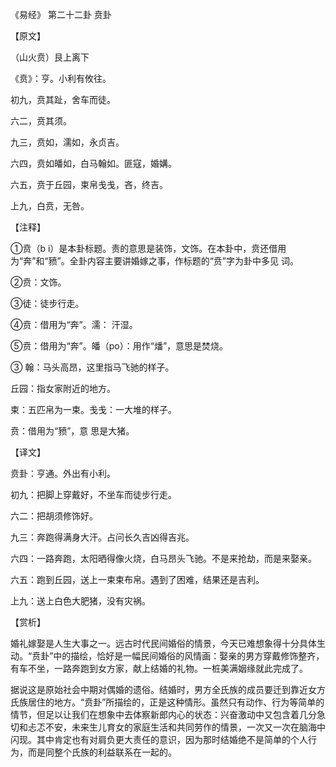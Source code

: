 

《易经》 第二十二卦 贲卦

【原文】

（山火贲）艮上离下

《贲》：亨。小利有攸往。

初九，贲其趾，舍车而徒。

六二，贲其须。

九三，贲如，濡如，永贞吉。

六四，贲如皤如，白马翰如。匪寇，婚媾。

六五，贲于丘园，束帛戋戋，吝，终吉。

上九，白贲，无咎。

【注释】

①贲（b i）是本卦标题。责的意思是装饰，文饰。在本卦中，贲还借用为“奔”和“豮”。全卦内容主要讲婚嫁之事，作标题的“贲”字为卦中多见 词。

②贲：文饰。

③徒：徒步行走。

④贲：借用为“奔”。濡： 汗湿。

⑤贲：借用为“奔”。皤（po）：用作“燔”，意思是焚烧。

③ 翰：马头高昂，这里指马飞驰的样子。

丘园：指女家附近的地方。

束：五匹帛为一束。戋戋：一大堆的样子。

贲：借用为“豮”，意 思是大猪。

【译文】

贲卦：亨通。外出有小利。

初九：把脚上穿戴好，不坐车而徒步行走。

六二：把胡须修饰好。

九三：奔跑得满身大汗。占问长久吉凶得吉兆。

六四：一路奔跑，太阳晒得像火烧，白马昂头飞驰。不是来抢劫，而是来娶亲。

六五：跑到丘园，送上一束束布帛。遇到了困难，结果还是吉利。

上九：送上白色大肥猪，没有灾祸。

【赏析】

婚礼嫁娶是人生大事之一。远古时代民间婚俗的情景，今天已难想象得十分具体生动。“贲卦”中的描绘，恰好是一幅民间婚俗的风情画：娶亲的男方穿戴修饰整齐，有车不坐，一路奔跑到女方家，献上结婚的礼物。一桩美满姻缘就此完成了。

据说这是原始社会中期对偶婚的遗俗。结婚时，男方全氏族的成员要迁到靠近女方氏族居住的地方。“贲卦”所描绘的，正是这种情形。虽然只有动作、行为等简单的情节，但足以让我们在想象中去体察新郎内心的状态：兴奋激动中又包含着几分急切和忐忑不安，未来生儿育女的家庭生活和共同劳作的情景，一次又一次在脑海中闪现。其中肯定也有对肩负更大责任的意识，因为那时结婚绝不是简单的个人行为，而是同整个氏族的利益联系在一起的。

